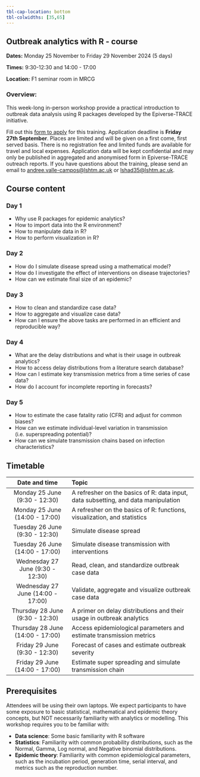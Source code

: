 ```yaml
---
tbl-cap-location: bottom
tbl-colwidths: [35,65]
---
```


## Outbreak analytics with R - course {#pre-summit-training}

**Dates:** Monday 25 November to Friday 29 November 2024 (5 days)

**Times:** 9:30-12:30 and 14:00 - 17:00

**Location:** F1 seminar room in MRCG

### Overview:

This week-long in-person workshop provide a practical introduction to outbreak data analysis using R packages developed by the Epiverse-TRACE initiative.

Fill out this [form to apply](https://forms.office.com/e/MdHMYMKmC7) for this training. Application deadline is **Friday 27th September**. Places are limited and will be given on a first come, first served basis. There is no registration fee and limited funds are available for travel and local expenses. Application data will be kept confidential and may only be published in aggregated and anonymised form in Epiverse-TRACE outreach reports. If you have questions about the training, please send an email to [andree.valle-campos\@lshtm.ac.uk]() or [lshad35\@lshtm.ac.uk]().

## Course content

### Day 1

-   Why use R packages for epidemic analytics?
-   How to import data into the R environment?
-   How to manipulate data in R?
-   How to perform visualization in R?

### Day 2

-   How do I simulate disease spread using a mathematical model?
-   How do I investigate the effect of interventions on disease trajectories?
-   How can we estimate final size of an epidemic?

### Day 3

-   How to clean and standardize case data?
-   How to aggregate and visualize case data?
-   How can I ensure the above tasks are performed in an efficient and reproducible way?

### Day 4

-   What are the delay distributions and what is their usage in outbreak analytics?
-   How to access delay distributions from a literature search database?
-   How can I estimate key transmission metrics from a time series of case data?
-   How do I account for incomplete reporting in forecasts?

### Day 5

-   How to estimate the case fatality ratio (CFR) and adjust for common biases?
-   How can we estimate individual-level variation in transmission (i.e. superspreading potential)?
-   How can we simulate transmission chains based on infection characteristics?

## Timetable

|           Date and time           | Topic                                                                              |
|:----------------------:|:----------------------------------------------|
|   Monday 25 June (9:30 - 12:30)   | A refresher on the basics of R: data input, data subsetting, and data manipulation |
|  Monday 25 June (14:00 - 17:00)   | A refresher on the basics of R: functions, visualization, and statistics           |
|  Tuesday 26 June (9:30 - 12:30)   | Simulate disease spread                                                            |
|  Tuesday 26 June (14:00 - 17:00)  | Simulate disease transmission with interventions                                   |
| Wednesday 27 June (9:30 - 12:30)  | Read, clean, and standardize outbreak case data                                    |
| Wednesday 27 June (14:00 - 17:00) | Validate, aggregate and visualize outbreak case data                               |
|  Thursday 28 June (9:30 - 12:30)  | A primer on delay distributions and their usage in outbreak analytics              |
| Thursday 28 June (14:00 - 17:00)  | Access epidemiological parameters and estimate transmission metrics                |
|   Friday 29 June (9:30 - 12:30)   | Forecast of cases and estimate outbreak severity                                   |
|  Friday 29 June (14:00 - 17:00)   | Estimate super spreading and simulate transmission chain                           |

## Prerequisites

Attendees will be using their own laptops. We expect participants to have some exposure to basic statistical, mathematical and epidemic theory concepts, but NOT necessarily familiarity with analytics or modelling. This workshop requires you to be familiar with:

-   **Data science**: Some basic familiarity with R software
-   **Statistics**: Familiarity with common probability distributions, such as the Normal, Gamma, Log normal, and Negative binomial distributions.
-   **Epidemic theory**: Familiarity with common epidemiological parameters, such as the incubation period, generation time, serial interval, and metrics such as the reproduction number.
